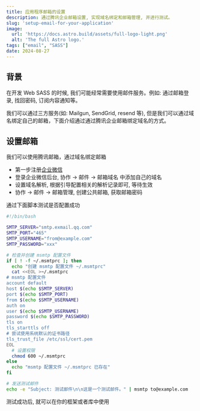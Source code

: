 ```yaml
---
title: 应用程序邮箱的设置
description: 通过腾讯企业邮箱设置, 实现域名绑定和邮箱管理, 并进行测试。
slug: 'setup-email-for-your-application'
image:
  url: 'https://docs.astro.build/assets/full-logo-light.png'
  alt: 'The full Astro logo.'
tags: ["email", "SASS"]
date: 2024-08-27
---
```


## 背景

在开发 Web SASS 的时候, 我们可能经常需要使用邮件服务。例如: 通过邮箱登录, 找回密码, 订阅内容通知等。

我们可以通过三方服务(如: Mailgun, SendGrid, resend 等), 但是我们可以通过域名绑定自己的邮箱，下面介绍通过通过腾讯企业邮箱绑定域名的方式。


## 设置邮箱

我们可以使用腾讯邮箱，通过域名绑定邮箱

- 第一步注册[企业微信](https://work.weixin.qq.com/)
- 登录企业微信后台, 协作 -> 邮件 -> 邮箱域名 中添加自己的域名
- 设置域名解析, 根据引导配置相关的解析记录即可, 等待生效
- 协作 -> 邮件 -> 邮箱管理, 创建公共邮箱, 获取邮箱密码

通过下面脚本测试是否配置成功

```bash
#!/bin/bash

SMTP_SERVER="smtp.exmail.qq.com"
SMTP_PORT="465"
SMTP_USERNAME="from@example.com"
SMTP_PASSWORD="xxx"

# 检查并创建 msmtp 配置文件
if [ ! -f ~/.msmtprc ]; then
  echo "创建 msmtp 配置文件 ~/.msmtprc"
  cat <<EOL >~/.msmtprc
# msmtp 配置文件
account default
host $(echo $SMTP_SERVER)
port $(echo $SMTP_PORT)
from $(echo $SMTP_USERNAME)
auth on
user $(echo $SMTP_USERNAME)
password $(echo $SMTP_PASSWORD)
tls on
tls_starttls off
# 尝试使用系统默认的证书路径
tls_trust_file /etc/ssl/cert.pem
EOL
  # 设置权限
  chmod 600 ~/.msmtprc
else
  echo "msmtp 配置文件 ~/.msmtprc 已存在"
fi

# 发送测试邮件
echo -e "Subject: 测试邮件\n\n这是一个测试邮件。" | msmtp to@example.com
```

测试成功后, 就可以在你的框架或者库中使用
